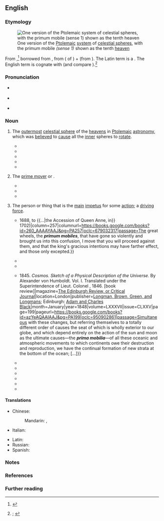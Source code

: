 ==English==
{{was wotd|2019|December|18}}

===Etymology===
[[File:Ptolemaicsystem-small.png|thumb|One version of the [[Ptolemaic]] [[system]] of [[celestial sphere]]s, with the primum mobile ''(sense 1)'' shown as the tenth [[heaven]]{{refn|group=n|name=n1|From {{cite-book|author=Petrus Apianus|authorlink=Petrus Apianus|author2=Gemma Frisius|authorlink2=Gemma Frisius|title=Petri Apiani cosmographia, per Gemmam Phrysium, apud Louanienses medicum ac mathematicum insignem, restituta: additis de adem re ipsius Gemmae Phry. libellis, ut sequens pagina docet|location=Antwerp|publisher=In pingui gallina Arnoldo Berckma[n]no [Arnold Birckmann]|year=1539|oclc=1113627241}}.}}]]

From {{inh|en|enm|primum mobile|t=outermost celestial sphere causing other spheres to move}},<ref>{{R:MED Online|entry=prīmum mōbile|pos=n|id=MED34651}}</ref> borrowed from {{bor|en|LL.|primum mobile|lit=first mover}}, from {{der|en|la|prīmum|t=first; at first}} ({{glossary|adverbial}} {{glossary|accusative}} of {{m|la|prīmus|t=first}}) + {{m|la|mōbile}} (from {{m|la|mōbilis|t=mobile, movable}}). The Latin term is a {{calque|en|ar|[[مُحَرِّك]] [[أَوَّل]]|t=first mover|nocap=1}}. The English term is cognate with {{cog|grc|[[τὸ]] [[πρῶτον]] [[κινῆσαν]]|t=prime mover}} (and compare {{m|grc|[[πρώτη]] [[κίνησις]]|t=first motion}}).<ref>{{R:OED Online|pos=n|id=151397|date=June 2007|nodot=yes}}; {{R:Lexico|pos=n}}</ref>

===Pronunciation===
* {{a|RP}} {{IPA|en|/ˌpɹaɪməm ˈməʊbɪli/|/ˌpriː-/|/-leɪ/}}
* {{a|GA}} {{IPA|en|/ˌpɹaɪməm ˈmoʊbəˌli/}}
* {{hyphenation|en|pri|mum mo|bi|le}}

===Noun===
{{en-noun|s|prima mobilia}}

# {{lb|en|astronomy|historical}} The [[outermost]] [[celestial sphere]] of the [[heavens]] in [[Ptolemaic]] [[astronomy]], which was [[believe]]d to [[cause#Verb|cause]] all the [[inner]] spheres to [[rotate]].
#* {{quote-book|en|author=Didacus Placidus de Titus [''i.e.'', Placido Titi]|chapter=Theses, from the First Book of the Author’s ‘Celestial Philosophy’|translator=John Cooper|title=Primum Mobile, with Theses to the Theory, and Canons for Practice: Wherein is Demonstrated, from Astronomical and Philosophical Principles, the Nature and Extent of Celestial Influx upon the Mental Faculties and Corporeal Affections of Man;{{nb...|Containing the Most Rational and Best Approved Modes of Direction, both in Zodiac and Mundo: Exemplified in Thirty Remarkable Nativities of the Most Eminent Men in Europe, According to the Principles of the Author, Laid down in His “Celestial Philosophy.” Originally Written in Latin. [...] The Whole Carefully Translated, and Corrected from the Best Latin Editions. Illustrated with Notes and an Appendix, Containing Several Useful Additions to the Work.}}|location=London|publisher=Printed and published by Davis and Dickson,{{nb...|No. 17, St. Martin’s le Grand, Newgate Street, Cheapside: Sold, also, by all booksellers and newsmen in the United Kingdom.}}|year=[1814]|section=paragraph 33|pages=12–13|pageurl=https://books.google.com/books?id=IhVbAAAAcAAJpg=PA12|oclc=710365739|passage=But as there is a double motion of the stars, that is, under the '''''primum mobile''''', and round the world, by both which, as we have said, they influence, we must consequently suppose, that the significators rule over things subjected to them by this twofold (or double) motion, to wit, under the '''''primum mobile''''', and round the world.}}
#* {{quote-book|en|author=“the author of ‘Creation,’ a poem” [pseudonym]|chapter=Laws Tending to Demonstrate the Action of a ''Primum Mobile'', or Solar Repulsion|title=Primum Mobile, or Solar Repulsion; being a Query Concerning the Primary Cause of Motion in the Solar System, as Connected with Gravity|location=Liverpool|publisher=Printed by James Smith, for the author|year=1822|pages=243–244|pageurl=https://books.google.com/books?id=H9bi8GL58JYC&pg=PA243|oclc=504150561|passage=A '''''primum mobile''''', therefore, being essential to the celestial mechanism, the same may be proved geometrically to originate in a ''solar repulsion'', or in a repulsive force produced by whatsoever cause, and emanating spontaneously from the central luminary; [...]}}
#* {{quote-book|en|author=Dante Alighieri|authorlink=Dante Alighieri|chapter=Notes to Paradiso. [Canto XXVII.]|translator={{w|Henry Wadsworth Longfellow}}|title=The Divine Comedy|location=Boston, Mass.; New York, N.Y.|publisher=[[w:Houghton Mifflin Harcourt|Houghton, Mifflin and Company]].{{nb...|New York: 11 East Seventeenth Street. The Riverside Press, Cambridge [Mass.]}}|year=1867|page=701|pageurl=https://books.google.com/books?id=5hYpAQAAIAAJ&pg=PA701|column=1|oclc=2114993|passage=[[w:Dante Alighieri|Dante [Alighieri]]] now mounts up from the Heaven of the fixed stars to the '''Primum Mobile''', or Crystalline Heaven.}}
#* {{quote-book|en|chapter=Additional Notes|editor=[[w:Walter William Skeat|Walter W[illiam] Skeat]]|title=A Treatise on the Astrolabe; Addressed to His Son Lowys by {{w|Geoffrey Chaucer}}. 1391 A.D. Edited from the Earliest MSS.|location=London|publisher=Published for the Chaucer Society by [[w:Nicholas Trübner|N[icholas] Trübner & Co.]],{{nb...|60, Paternoster Row.}}|year=1872|page=75|pageurl=https://books.google.com/books?id=o5kUAAAAQAAJ&pg=PA75|oclc=11713042|passage=The equinoctial was supposed to revolve, because it was the "girdle" of the '''''primum mobile''''', and turned with it.}}
#* {{quote-book|en|author=William Gilbert|authorlink=William Gilbert (astronomer)|chapter=Of the Daily Magnetic Revolution of the Globes, as against the Time-honored Opinion of a ''Primum Mobile'': A Probable Hypothesis|translator=P[aul] Fleury Mottelay|title=[[w:De Magnete|William Gilbert of Colchester, Physician of London, on the Lodestone and Magnetic Bodies, and on the Great Magnet the Earth: A New Physiology, Demonstrated with Many Arguments and Experiments. [...] A Translation]]|location=New York, N.Y.|publisher=[[w:Wiley (publisher)|John Wiley & Sons]],{{nb...|53 East Tenth Street.}}|year=1893|pages=320–321|pageurl=https://archive.org/details/williamgilbertof00gilb/page/320/mode/1up|oclc=990811632|passage=Far more extravagant (''insanior'') yet is the idea of the whirling of the supposititious '''''primum mobile''''', which is still higher, deeper, more immeasurable; and yet this incomprehensible '''''primum mobile''''' would have to be of matter, of enormous altitude, and far surpassing all the creation below in mass, for else it could not make the whole universe down to the earth revolve from east to west, and we should have to accept a universal force, an unending despotism, in the governance of the stars, and a hateful tyranny.}}
# {{lb|en|chiefly|philosophy|theology}} The [[prime mover]] or {{l|en|first cause|t=an [[initial#Adjective|initial]] [[cause#Noun|cause]] from which all other causes and [[effect#Noun|effects]] [[follow]]}}.
#: {{synonyms|en|primus motor}}
#* {{quote-book|en|author=Jeremy Bentham|authorlink=Jeremy Bentham|chapter=302: To {{w|Samuel Bentham}}: 20–22 January 1779 (Aet 30)|editor=[[w:Timothy Lauro Squire Sprigge|Timothy L[auro] S[quire] Sprigge]]|title=The Correspondence of Jeremy Bentham|series=The Collected Works of Jeremy Bentham|location=London|publisher=[[w:University College London|UCL Press]]|start_date=20 January 1779|date=22 January 1779|year_published=2017|volume=2 (1777–80)|pages=219–220|pageurl=https://books.google.com/books?id=AUdLDwAAQBAJ&pg=PA219|doi=10.14324/111.9781911576273|isbn=978-1-911576-29-7|passage=Have we got among our '''primum mobiles''' the force of such elastic vapours as be generated for the purpose out of nonelastic substances, and are not incondensible? A good magazine of vitr[iolic] acid and powder'd marble would not only save the expence of air in feeding fire, but generate heat.}}
#* {{quote-book|en|author=[Jeremy Bentham]|authorlink=Jeremy Bentham|chapter=Table 1. I.—Notes to the ''Advantages''.|title=Chrestomathia: Being a Collection of Papers, Explanatory of the Design of an Institution, Proposed to be Set on Foot, under the Name of the Chrestomathic Day School, or Chrestomathic School,{{nb...|for the Extension of the New System of Instruction to the Higher Branches of Learning, for the Use of the Middling and Higher Ranks in Life.}}|location=London|publisher=Printed for Messrs. Payne and Foss,{{nb...|Pall-Mall}}, and J. Ridgway,{{nb...|Piccadilly}}; by J. M‘Creery,{{nb...|Black-Horse-Court, Fleet-Street.}}|year=1815|pages=24–25|pageurl=https://books.google.com/books?id=Dhc7AQAAMAAJ&pg=PA25|oclc=29075267|passage=[M]otion is ''transferred'' and ''modified''; by none of them ''produced'':—in all of them motion finds a ''channel''; in none of them [...] a ''source''. [...] [W]hat are the several ''sources of motion'', and what are the corresponding ''prime movers'', or '''''primum mobiles'''''?}}
#* {{quote-book|en|author=Heinrich Zimmer|authorlink=Heinrich Zimmer|chapter=On the Siprā Shore|editor={{w|Joseph Campbell}}|title=The King and the Corpse: Tales of the Soul’s Conquest of Evil|edition=2nd|series=Bollingen Series|seriesvolume=XI|location=Princeton, N.J.|publisher={{w|Princeton University Press}}|year=1956|year_published=1993 (10th printing)|section=part II (Four Episodes from the Romance of the Goddess)|page=311|pageurl=https://books.google.com/books?id=0I6PsweI484C&pg=PA311|isbn=978-0-691-01776-1|passage=The Universal Goddess, the World Mother, is among the oldest, "longest-winded," of the great supporting divinities known to the myths of the world. [...] For just because she is the Great Mother, so was she there before anything else. She is the '''''primum mobile''''', the first beginning, the material matrix out of which all came forth.}}
# {{lb|en|by extension}} The person or thing that is the [[main#Adjective|main]] [[impetus]] for some [[action]]; a [[driving force]].
#* {{quote-book|en|author=Robert Cotton|authorlink=Sir Robert Cotton, 1st Baronet, of Combermere|chapter=Debate on the Heads for a Bill of Indemnity|title=Cobbett’s Parliamentary History of England. From the Norman Conquest, in 1066, to the Year 1803.{{nb...|From which Last-mentioned Epoch it is Continued downwards in the Work Entitled, “Cobbett’s Parliamentary Debates.”}}|location=London|publisher=Printed by [[w:Thomas Curson Hansard|T[homas] C[urson] Hansard]],{{nb...|Peterborough-Court, Fleet-Street.}}; published by R. Bagshaw [''et al.'']|date={{J2G|14 May 1689}}|year_published=1809|volume=V (Comprising the Period {{...|from the Revolution, in}} 1688, to {{...|the Accession of Queen Anne, in}} 1702)|column=257|columnurl=https://books.google.com/books?id=260_AAAAYAAJ&pg=PA257|oclc=679032317|passage=The great wheels, the '''''primum mobiles''''', that have gone so violently and brought us into this confusion, I move that you will proceed against them, and that the king's gracious intentions may have farther effect, and those only excepted.}}
#* {{quote-book|en|author=[William Kitchiner]|authorlink=William Kitchiner|chapter=Sauces and Gravies|chapterurl=https://archive.org/details/b21533908/page/n336/mode/1up|title=Apicius Redivivus; or, The Cook’s Oracle:{{nb...|Wherein Especially the Art of Composing Soups, Sauces, and Flavouring Essences is Made so Clear and Easy, by the Quantity of Each Article being Accurately Stated by Weight and Measure, that Every One may Soon Learn to Dress a Dinner, as well as the Most Experienced Cook; being Six Hundred Receipts, the Result of Actual Experiments Instituted in the Kitchen of a Physician, for the Purpose of Composing a Culinary Code for the Rational Epicure, and Augmenting the Alimentary Enjoyments of Private Families; Combining Economy with Elegance; and Saving Expense to Housekeepers, and Trouble to Servants.}}|location=London|publisher=Printed for [[w:Samuel Bagster the Elder|Samuel Bagster]],{{nb...|No. 15, Paternoster-Row}}, by J. Moyes,{{nb...|Greville Street.}}|year=1817|oclc=606082028|passage=Some of the oil-shops colour this [essence of anchovy] with bole armeniac, rose pink, Venice-red, &c.; but all these additions deteriorate the flavour of the anchovy, and the palate and stomach suffer for the gratification of the eye, which, in culinary concerns, will never be indulged by the sagacious ''gourmand'', at the expense of these two '''''primum mobiles''''' of his pursuits.}}
#* {{quote-book|en|author=Edgar Allan Poe|authorlink=Edgar Allan Poe|chapter=[[w:The Imp of the Perverse (short story)|The Imp of the Perverse]]|editor=[[w:George Rex Graham|George R[ex] Graham]]|title=[[w:Graham's Magazine|Graham’s American Monthly Magazine of Literature and Art]]|location=Philadelphia, Pa.|publisher=George R. Graham,{{nb...|No. 98 Chestnut Street.}}|month=July|year=1845|volume=XXVII|page=4|oclc=1017756595|newversion=republished in|title2=Prose Tales|edition2=Virginia|location2=New York, N.Y.|publisher2=[[w:Thomas Y. Crowell Co.|Thomas Y[oung] Crowell and Co.]]|year2=[1890s?]|volume2=VI|page2=145|pageurl2=https://archive.org/details/CAugusteDupin/page/n1354/mode/1up|oclc2=977555208|passage=In the consideration of the faculties and impulses—of the '''''prima mobilia''''' of the human soul, the phrenologists have failed to make room for a propensity which, although obviously existing as a radical, primitive, irreducible sentiment, has been equally overlooked by all the moralists who preceded them. [...] We could not understand, that is to say, we could not have understood, had the notion of this '''''primum mobile''''' ever obtruded itself;— [...]}}
#* {{quote-journal|en|title=Art. V.—''Kosmos, Entwurf einer Physischen Weltheschreibung'', von {{w|Alexander von Humboldt}}. {{...|Ersten Band, Stuttgart und Tübingen. J. G. Cottascher Verlag,}} 1845. ''Cosmos. Sketch of a Physical Description of the Universe.'' By Alexander von Humboldt. Vol. I. Translated under the Superintendence of Lieut. Colonel {{w|Edward Sabine}},{{nb...|R.A., For. Sec. R.S., London. Printed for Longman, Brown, Green, and Longman, Paternoster Row, and John Murray, Albemarle Street,}} 1846. [book review]|magazine=[[w:Edinburgh Review|The Edinburgh Review, or Critical Journal]]|location=London|publisher=[[w:Longman|Longman, Brown, Green, and Longmans]]; Edinburgh: [[w:A & C Black|Adam and Charles Black]]|month=January|year=1848|volume=LXXXVII|issue=CLXXV|page=199|pageurl=https://books.google.com/books?id=azYeAQAAIAAJ&pg=PA199|oclc=950902861|passage=Simultaneous with these changes, but referring themselves to a totally different order of causes the seat of which is wholly exterior to our globe, and which depend entirely on the action of the sun and moon as the ultimate causes—the '''''prima mobilia'''''—of all these oceanic and atmospheric movements to which continents owe their destruction and reproduction, we have the continual formation of new strata at the bottom of the ocean; [...]}}
#* {{quote-book|en|author=John F[rederick] W[illiam] Herschel|authorlink=John Herschel|title=Physical Geography: From the {{w|Encyclopædia Britannica}}|location=Edinburgh|publisher=[[w:A & C Black|Adam and Charles Black]]|year=1861|section=paragraph 111|pages=97–98|pageurl=https://books.google.com/books?id=rloVAAAAQAAJ&pg=PA97|oclc=4225595|passage=But when we come to look upon them [strata of the earth], not, indeed, as the '''''prima mobilia''''', but at least as the instruments, the levers and wedges with which the real '''''primum mobile''''', the central heat, does its rough work on the crust of our globe, they lose their claim to this ideal permanence, and come to be considered as, in fact, ''newer'' than the rocks they penetrate and displace.}}
#* {{quote-book|en|author=Cynthia B. Herrup|authorlink=Cynthia Herrup|chapter=From Accusation to Indictment|title=The Common Peace: Participation and the Criminal Law in Seventeenth-century England|series=Cambridge Studies in Early Modern British History|location=Cambridge, Cambridgeshire; New York, N.Y.|publisher={{w|Cambridge University Press}}|year=1987|page=93|pageurl=https://books.google.com/books?id=xGozPb3b2vwC&pg=PA93|isbn=978-0-521-33313-9|passage=The standard metaphor for the role of the grand jury in early modern law was the '''''primum mobile''''', the wheel that allowed all other wheels to begin their turning.}}
#* {{quote-book|en|author=Patrick Vittet-Philippe|chapter=Beyond Digital Television|editors={{w|Michael Scriven}} and Monia Lecomte|title=Television Broadcasting in Contemporary France and Britain|location=New York, N.Y.; Oxford, Oxfordshire|publisher={{w|Berghahn Books}}|year=1999|page=120|pageurl=https://books.google.com/books?id=FI1kvY_C-RoC&pg=PA120|isbn=978-1-57181-946-8|passage=The '''''primum mobile''''' and main engine of the Information Society in Europe, NDS [new digital services] have been the focus of urgent attention among European Institutions and Member States who are suddenly confronted with the arduous task of transitioning regulations conceived in a very different analogue environment.}}
#* {{quote-journal|en|author=John H[amilton] McWhorter|authorlink=John McWhorter|title=Dead End: Hubert Harrison’s Militant, Unproductive Racial Politics [review of ''Hubert Harrison: The Voice of Harlem Radicalism, 1883–1918'' (2008) by Jeffrey Babcock Perry]|archiveurl=https://web.archive.org/web/20181121193421/https://www.city-journal.org/html/dead-end-9546.html|archivedate=21 November 2018|magazine={{w|City Journal}}|location=New York, N.Y.|publisher={{w|Manhattan Institute for Policy Research}}|date=6 February 2009|issn=1060-8540|oclc=1126515108|passage=Perry would have it that [[w:Hubert Harrison|[Hubert] Harrison]] was "a key unifying link between the two great trends of the Black Liberation Movement: the labor- and civil-rights-based work of [[w:Martin Luther King Jr.|Martin Luther King, Jr.]] and the race and nationalist platform associated with {{w|Malcolm X}}." This formulation, however, is a bit of a stretch: it makes Harrison the '''''primum mobile''''' behind, for example, the Montgomery bus boycott that King spearheaded in the fifties, [...]}}
#* {{quote-journal|en|author=Will Self|authorlink=Will Self|title=How has England changed since 1994?|archiveurl=https://web.archive.org/web/20160301155720/http://www.theguardian.com/books/2014/jan/17/how-has-england-changed-will-self|archivedate=1 March 2016|editor={{w|Alan Rusbridger}}|newspaper={{w|The Guardian}}|location=London|publisher=[[w:Guardian Media Group|Guardian News & Media]]|date=17 January 2014|issn=0261-3077|oclc=229952407|passage=The absolute intractability of the Irish question for successive waves of the English liberal consensus remains with us, at least in the diminuendo of Ulster, to this day; but revolving round this '''''primum mobile''''' of colonialism (and recall: Ireland was put to the sword by parliament, not monarch) are all the other crystal spheres of the expansive English cosmos.}}
#* {{quote-journal|en|author=Dan Chiasson|authorlink=Dan Chiasson|title=The Playful Poetry of Ange Mlinko [print edition: Merry War]|archiveurl=https://web.archive.org/web/20191214023153/https://www.newyorker.com/magazine/2017/09/04/the-playful-poetry-of-ange-mlinko|archivedate=14 December 2019|magazine={{w|The New Yorker}}|location=New York, N.Y.|publisher=New Yorker Magazine Inc.|date=28 August 2017|year_published=4 September 2017 (print edition)|issn=0028-792X|oclc=243417341|passage=The American poet {{w|Ange Mlinko}}'s fifth book is "Distant Mandate" (Farrar, Straus & Giroux). Her title, borrowing a phrase from the writer {{w|László Krasznahorkai}}, refers to art's '''primum mobile''', its primordial first domino. The drive to create art is a "mandate" so ancient that it should probably by now have expired, and yet when it arrives, still, it is always in a hurry.}}

====Translations====
{{trans-top-also|prime mover or first cause|prime mover}}
* Chinese:
*: Mandarin: {{t+|cmn|起因|tr=qǐyīn}}, {{t|cmn|始因|tr=shǐyīn}}
* Italian: {{t|it|primo mobile|m}}
{{trans-mid}}
* Latin: {{t|la|primum mobile}}
* Russian: {{t+|ru|первопричи́на|f}}
* Spanish: {{t|es|primer móvil|m}}
{{trans-bottom}}

===Notes===
<references group="n"/>

===References===
<references />

===Further reading===
{{pedia|Primum Mobile}}